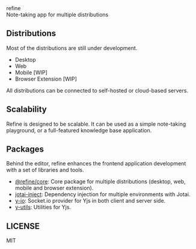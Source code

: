 
<div className="text-center text-4xl tracking-tighter font-extrabold md:text-5xl mt-8">
  refine
</div>

<Bleed>
  <div className="text-center">
    Note-taking app for multiple distributions
  </div>
</Bleed>

## Distributions

<Callout type="warning" emoji="⚠️">
  Most of the distributions are still under development.
</Callout>

- Desktop
- Web
- Mobile [WIP]
- Browser Extension [WIP]

All distributions can be connected to self-hosted or cloud-based servers.

## Scalability

Refine is designed to be scalable.
It can be used as a simple note-taking playground, or a full-featured knowledge base application.

<Preview/>

## Packages

Behind the editor, refine enhances the frontend application development with a set of libraries and tools.

- [@refine/core](): Core package for multiple distributions (desktop, web, mobile and browser extension).
- [jotai-inject](): Dependency injection for multiple environments with Jotai.
- [y-io](): Socket.io provider for Yjs in both client and server side.
- [y-utils](): Utilities for Yjs.

## LICENSE

MIT
